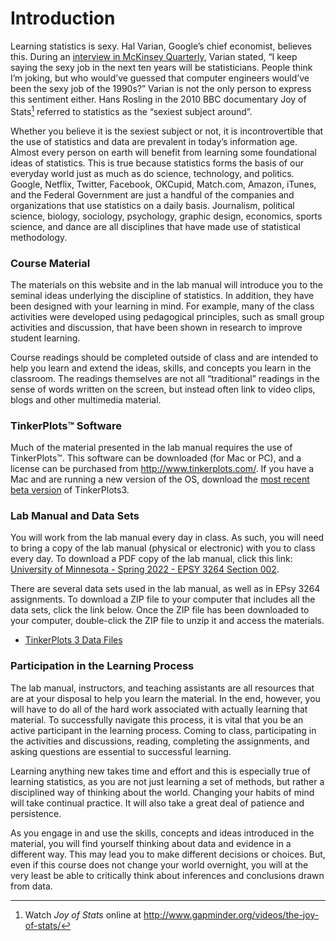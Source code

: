 # Introduction {-}

Learning statistics is sexy. Hal Varian, Google's chief economist, believes this. During an [interview in McKinsey Quarterly](http://www.mckinsey.com/industries/high-tech/our-insights/hal-varian-on-how-the-web-challenges-managers), Varian stated, "I keep saying the sexy job in the next ten years will be statisticians. People think I'm joking, but who would've guessed that computer engineers would've been the sexy job of the 1990s?" Varian is not the only person to express this sentiment either. Hans Rosling in the 2010 BBC documentary Joy of Stats^[Watch *Joy of Stats* online at [http://www.gapminder.org/videos/the-joy-of-stats/](http://www.gapminder.org/videos/the-joy-of-stats/)] referred to statistics as the "sexiest subject around".

Whether you believe it is the sexiest subject or not, it is incontrovertible that the use of statistics and data are prevalent in today's information age. Almost every person on earth will benefit from learning some foundational ideas of statistics. This is true because statistics forms the basis of our everyday world just as much as do science, technology, and politics. Google, Netflix, Twitter, Facebook, OKCupid, Match.com, Amazon, iTunes, and the Federal Government are just a handful of the companies and organizations that use statistics on a daily basis. Journalism, political science, biology, sociology, psychology, graphic design, economics, sports science, and dance are all disciplines that have made use of statistical methodology.

### Course Material {-}

The materials on this website and in the lab manual will introduce you to the seminal ideas underlying the discipline of statistics. In addition, they have been designed with your learning in mind. For example, many of the class activities were developed using pedagogical principles, such as small group activities and discussion, that have been shown in research to improve student learning. 

Course readings should be completed outside of class and are intended to help you learn and extend the ideas, skills, and concepts you learn in the classroom. The readings themselves are not all "traditional" readings in the sense of words written on the screen, but instead often link to video clips, blogs and other multimedia material. 


### TinkerPlots&trade; Software {-}

Much of the material presented in the lab manual requires the use of TinkerPlots&trade;. This software can be downloaded (for Mac or PC), and a license can be purchased from [http://www.tinkerplots.com/](http://www.tinkerplots.com/). If you have a Mac and are running a new version of the OS, download the [most recent beta version](ttp://www.tinkerplots.com/beta) of TinkerPlots3.


### Lab Manual and Data Sets {-}

You will work from the lab manual every day in class. As such, you will need to bring a copy of the lab manual (physical or electronic) with you to class every day. To download a PDF copy of the lab manual, click this link: [University of Minnesota - Spring 2022 - EPSY 3264 Section 002](https://github.com/RaoVNV/statistical-thinking/raw/master/statistical-thinking-v4_4.pdf).

There are several data sets used in the lab manual, as well as in EPsy 3264 assignments. To download a ZIP file to your computer that includes all the data sets, click the link below. Once the ZIP file has been downloaded to your computer, double-click the ZIP file to unzip it and access the materials.

- [TinkerPlots 3 Data Files](https://github.com/zief0002/statistical-thinking/blob/master/tp3-data.zip?raw=true)



### Participation in the Learning Process {-}

The lab manual, instructors, and teaching assistants are all resources that are at your disposal to help you learn the material. In the end, however, you will have to do all of the hard work associated with actually learning that material. To successfully navigate this process, it is vital that you be an active participant in the learning process. Coming to class, participating in the activities and discussions, reading, completing the assignments, and asking questions are essential to successful learning.

Learning anything new takes time and effort and this is especially true of learning statistics, as you are not just learning a set of methods, but rather a disciplined way of thinking about the world. Changing your habits of mind will take continual practice. It will also take a great deal of patience and persistence. 

As you engage in and use the skills, concepts and ideas introduced in the material, you will find yourself thinking about data and evidence in a different way. This may lead you to make different decisions or choices. But, even if this course does not change your world overnight, you will at the very least be able to critically think about inferences and conclusions drawn from data.
